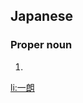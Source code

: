 {{also|一郎}}
==Japanese==
{{ja-kanjitab|いち|ろう|yomi=o}}

===Proper noun===
{{ja-pos|proper|いちろう}}

# {{given name|male|lang=ja|sort=いちろう}}

[[li:一朗]]